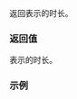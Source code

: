 {{cpp/chrono/hh_mm_ss/title|operator precision|to_duration}}
{{cpp/chrono/hh_mm_ss/navbar}}
{{dcl begin}}
{{dcl|num=1|
constexpr explicit operator precision() const noexcept;
}}
{{dcl|num=2|
constexpr precision to_duration() const noexcept;
}}
{{dcl end}}

返回表示的时长。

===返回值===
表示的时长。

===示例===
{{example}}

{{langlinks|en|es|ja|ru}}
